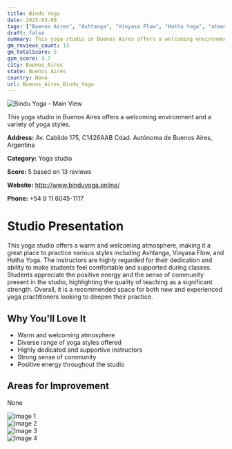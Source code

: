 ```yaml
---
title: Bindu Yoga
date: 2025-03-08
tags: ["Buenos Aires", "Ashtanga", "Vinyasa Flow", "Hatha Yoga", "atmosphere", "Buenos Aires"]  
draft: false
summary: This yoga studio in Buenos Aires offers a welcoming environment and a variety of yoga styles.
gm_reviews_count: 13
gm_totalScore: 5
gym_score: 3.7
city: Buenos_Aires
state: Buenos Aires
country: None
url: Buenos_Aires_Bindu_Yoga
---
```


<div className="aspect-[16/9] relative my-8">
  <img 
    src="https://lh5.googleusercontent.com/p/AF1QipMepcdYLQL0bETUmO-JPbvyZ8RSsYSIfVJexRI1=w1920-h1080-k-no"
    alt="Bindu Yoga - Main View"
    className="object-cover absolute inset-0 w-full h-full rounded-lg"
  />
</div>

This yoga studio in Buenos Aires offers a welcoming environment and a variety of yoga styles.

**Address:** Av. Cabildo 175, C1426AAB Cdad. Autónoma de Buenos Aires, Argentina

**Category:** Yoga studio

**Score:** 5 based on 13 reviews

**Website:** http://www.binduyoga.online/

**Phone:** +54 9 11 6045-1117

# Studio Presentation

This yoga studio offers a warm and welcoming atmosphere, making it a great place to practice various styles including Ashtanga, Vinyasa Flow, and Hatha Yoga.
The instructors are highly regarded for their dedication and ability to make students feel comfortable and supported during classes.
Students appreciate the positive energy and the sense of community present in the studio, highlighting the quality of teaching as a significant strength.
Overall, it is a recommended space for both new and experienced yoga practitioners looking to deepen their practice.

## Why You'll Love It

- Warm and welcoming atmosphere
- Diverse range of yoga styles offered
- Highly dedicated and supportive instructors
- Strong sense of community
- Positive energy throughout the studio

## Areas for Improvement

None

<div className="grid grid-cols-1 xl:grid-cols-2 gap-4 my-8">
<div className="aspect-[4/3] relative"><img src="https://lh3.googleusercontent.com/gps-cs-s/AB5caB--vvz71e8R15_VtMkEUfvgLUTgPopJzfPmMQgSHB9eIImnqxizfEXfxvLD0NzFmnx_qhamaD0tdkuBftz-un-u99bhmrsUo0u0eygBRLVfWuEL7QyRJ2Bm8MWHKK7d0F1ZMtvFmg=w1920-h1080-k-no" alt="Image 1" className="object-cover absolute inset-0 w-full h-full rounded-lg" /></div>
<div className="aspect-[4/3] relative"><img src="https://lh3.googleusercontent.com/gps-cs-s/AB5caB9EoXcFP5jImzEm6QFmQnH61H_Z8IUsDuk4v8V8LbeF2UNPfxOU3j5ajeP1x8PLILYCJ_KRc5cnal0bhrfjUXCYFMPolBKXTX4liAK_BUoXTaO2y0SnW9B7VJpnN7oKB7sn4vo98Q=w1920-h1080-k-no" alt="Image 2" className="object-cover absolute inset-0 w-full h-full rounded-lg" /></div>
<div className="aspect-[4/3] relative"><img src="https://lh3.googleusercontent.com/gps-cs-s/AB5caB-nVaaw-mPYc3fBEIO6h1aXCFnY3VFo46glZYQku_GcsEV8MkdsL4gd0TEVS1zBg881K5By1jqvNRhhTLBqLiEqYtRolI6xmKmpBjVlJ2wALe7XIZul55v1vZTjeBCq6GL79vzS=w1920-h1080-k-no" alt="Image 3" className="object-cover absolute inset-0 w-full h-full rounded-lg" /></div>
<div className="aspect-[4/3] relative"><img src="https://lh3.googleusercontent.com/gps-cs-s/AB5caB9byCXY7wauxl_DQ4jWN9bX9qJFsn0H5NYecDrBlDxPOrdnCwd0NxolwK5fkd2EKyUr7q8lVrCL-qJZjYQwxoovIAmrR3ANRsT7zIz1nm-H3O5OEhHmpPTb0Kuw6i0mQPfb0sWXqg=w1920-h1080-k-no" alt="Image 4" className="object-cover absolute inset-0 w-full h-full rounded-lg" /></div>
</div>